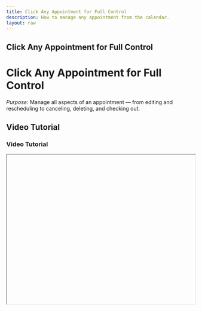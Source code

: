 ```yaml
---
title: Click Any Appointment for Full Control
description: How to manage any appointment from the calendar.
layout: raw
---
```



<div className="mdx-content">

## Click Any Appointment for Full Control

<h1 className="text-3xl font-bold text-gray-900 mb-4">Click Any Appointment for Full Control</h1>  

*Purpose*: Manage all aspects of an appointment — from editing and rescheduling to canceling, deleting, and checking out.

## Video Tutorial

<h3 className="text-xl font-medium text-gray-800 mb-2">Video Tutorial</h3>

<iframe
  width="100%"
  height="400"
  title="Click appointment control tutorial"
  allowFullScreen
  className="rounded-lg"
/>

---

## Steps:

<h2 className="text-2xl font-semibold text-gray-800 mt-8 mb-4">Step</h2>

❶ **Go to Calendar**  
From the left sidebar, click **Calendar**.

❷ **Open Appointment Details**  
In the calendar grid, find and click on any **booked appointment**.  
A **detailed panel** will slide open on the right.

❸ **Update or Edit Appointment**  
- Click the **three-dot menu** (⋮) at the top-right of the detail panel  
- Choose **Edit**  
- Modify client, service, date/time, or assigned staff  
- Save the updated details

❹ **Reschedule the Appointment**  
- Either:  
  - Click **Reschedule** at the bottom of the panel, or  
  - Use the **three-dot menu > Reschedule**  
- Select new date/time and confirm

❺ **Cancel the Appointment**  
- Click the **three-dot menu > Cancel**  
- Choose or enter a **reason for cancellation**

❻ **Delete the Appointment** *(if allowed)*  
- Click **three-dot menu > Delete**  
- Confirm deletion when prompted

❼ **Change Appointment Status**  
- Locate the **status button** at the top-left of the panel  
- Click and change to:  
  - **New**  
  - **Confirmed**  
  - **Completed**  
  - **No-Show**  
  - **Cancelled**

❽ **Checkout the Appointment**  
- Scroll down and click **Checkout**  
- This redirects you to the **Sales Page** where payment is processed

---

**Tip for First-Time Users**:  
You can manage everything without leaving the calendar — saves time and helps avoid missing details.

<div className="space-y-4 mt-6">

<div className="my-10 border-t border-gray-200" />

## More questions about this

<h3 className="text-xl font-semibold text-black mb-4 mt-10"> More questions about this?</h3>
</div>
<div className="space-y-4 mt-6">
  <details className="bg-white rounded-md p-4 border border-gray-300">
  <summary
    className="font-medium text-base text-gray-900"
    style={{
      backgroundColor: 'transparent',
      outline: 'none',
      cursor: 'pointer',
      userSelect: 'none',
      listStyle: 'none',
    }}
  >Can I undo a cancelled appointment?</summary>
   <p className="mt-2 text-sm text-gray-700">
      No, but you can manually reschedule it or rebook a new appointment with the same details.
    </p>
  </details>

  <details className="bg-white rounded-md p-4 border border-gray-300">
  <summary
    className="font-medium text-base text-gray-900"
    style={{
      backgroundColor: 'transparent',
      outline: 'none',
      cursor: 'pointer',
      userSelect: 'none',
      listStyle: 'none',
    }}
  >Does deleting remove it from reports?</summary>
    <p className="mt-2 text-sm text-gray-700">
      Yes. Deleted appointments are not shown in history or reports.
    </p>
  </details>
</div>
</div>

---

<div className="space-y-4 mt-6">

<div className="my-10 border-t border-gray-200" />

<div className="mdx-content mt-10">

Was this article helpful?

<div style={{ display: 'flex', gap: '1rem' }}>
  <button style={{ padding: '0.5rem', borderRadius: '9999px', backgroundColor: '#f0f0f0' }}>
    👍
  </button>
  <button style={{ padding: '0.5rem', borderRadius: '9999px', backgroundColor: '#f0f0f0' }}>
    👎
  </button>
</div>
</div>

---
</div>
